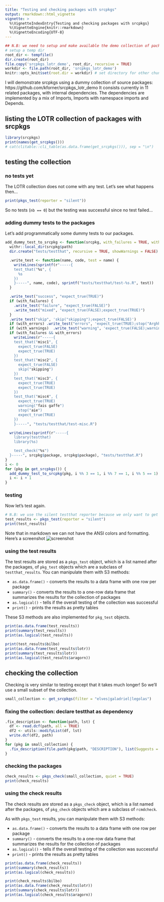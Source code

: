 ```yaml
---
title: "Testing and checking packages with srcpkgs"
output: rmarkdown::html_vignette
vignette: >
  %\VignetteIndexEntry{Testing and checking packages with srcpkgs}
  %\VignetteEngine{knitr::rmarkdown}
  %\VignetteEncoding{UTF-8}
---
```



```r
## N.B: we need to setup and make available the demo collection of packages "srcpkgs_lotr_demo"
# setup a temp dir
root_dir <- tempfile()
dir.create(root_dir)
file.copy('srcpkgs_lotr_demo', root_dir, recursive = TRUE)
workdir <- file.path(root_dir, 'srcpkgs_lotr_demo')
knitr::opts_knit$set(root.dir = workdir) # set directory for other chunks

```

I will demonstrate srcpkgs using a dummy collection of source packages: https://github.com/kforner/srcpkgs_lotr_demo
It consists currently in 11 related packages, with internal dependencies.
The dependencies are implemented by a mix of Imports, Imports with namespace imports and Depends.


## listing the LOTR collection of packages with srcpkgs

```r

library(srcpkgs)
print(names(get_srcpkgs()))
# cat(clitable::cli_table(as.data.frame(get_srcpkgs())), sep = "\n")
```


## testing the collection 

### no tests yet

The LOTR collection does not come with any test. 
Let's see what happens then...

```r
print(pkgs_test(reporter = "silent"))
```

So no tests (`nb == 0`) but the testing was successful since no test failed...


### adding dummy tests to the packages

Let's add programmatically some dummy tests to our packages.

```r
add_dummy_test_to_srcpkg <- function(srcpkg, with_failures = TRUE, with_errors = TRUE, with_warnings = TRUE) {
  withr::local_dir(srcpkg$path)
  dir.create("tests/testthat", recursive = TRUE, showWarnings = FALSE)

  .write_test <- function(name, code, test = name) {
    writeLines(sprintf(r"-----{
    test_that("%s", {
      %s
    })
    }-----", name, code), sprintf("tests/testthat/test-%s.R", test))
  }

  .write_test("success", "expect_true(TRUE)")
  if (with_failures) {
    .write_test("failure", "expect_true(FALSE)")
    .write_test("mixed", "expect_true(FALSE);expect_true(TRUE)")
  }
  .write_test("skip", 'skip("skipping");expect_true(FALSE)')
  if (with_errors) .write_test("errors", 'expect_true(TRUE);stop("Arghh");expect_true(TRUE)')
  if (with_warnings)  .write_test("warning", 'expect_true(FALSE);warning("watch out");expect_true(FALSE)')
  if (with_failures && with_errors)
    writeLines(r"-----{
    test_that("misc1", {
      expect_true(FALSE)
      expect_true(TRUE)
    })
    test_that("misc2", {
      expect_true(FALSE)
      skip("skipping")
    })
    test_that("misc3", {
      expect_true(TRUE)
      expect_true(TRUE)
    })
    test_that("misc4", {
      expect_true(TRUE)
      warning("fais gaffe")
      stop("aie")
      expect_true(TRUE)
    })
    }-----", "tests/testthat/test-misc.R")

  writeLines(sprintf(r"-----{
    library(testthat)
    library(%s)

    test_check("%s")
  }-----", srcpkg$package, srcpkg$package), "tests/testthat.R")
}
i <- 0
for (pkg in get_srcpkgs()) {
  add_dummy_test_to_srcpkg(pkg, i %% 3 == 1, i %% 7 == 1, i %% 5 == 1)
  i <- i + 1
}
```


### testing

Now let's test again.

```r
# N.B: we use the silent testthat reporter because we only want to get the results as tables
test_results <- pkgs_test(reporter = "silent")
print(test_results)
```

Note that in markdown we can not have the ANSI colors and formatting. Here's a screenshot
![screenshot](pkgs_test.png)


### using the test results

The test results are stored as a `pkgs_test` object, which is a list named after the packages, of `pkg_test` objects
which are a subclass of `testthat_results`.
You can manipulate them with S3 methods:

  - `as.data.frame()` - converts the results to a data frame with one row per package
  - `summary()` - converts the results to a one-row data frame that summarizes the results for the collection of packages
  - `as.logical()` - tells if the overall testing of the collection was successful
  - `print()` - prints the results as pretty tables

These S3 methods are also implemented for `pkg_test` objects.

```r
print(as.data.frame(test_results))
print(summary(test_results))
print(as.logical(test_results))

print(test_results$bilbo)
print(as.data.frame(test_results$lotr))
print(summary(test_results$lotr))
print(as.logical(test_results$aragorn))
```


## checking the collection 

Checking is very similar to testing except that it takes much longer!
So we'll use a small subset of the collection.

```r
small_collection <- get_srcpkgs(filter = "elves|galadriel|legolas")
```

### fixing the collection: declare testthat as dependency
```r
.fix_description <- function(path, lst) {
  df <- read.dcf(path, all = TRUE)
  df2 <- utils::modifyList(df, lst)
  write.dcf(df2, path)
}
for (pkg in small_collection) {
  .fix_description(file.path(pkg$path, "DESCRIPTION"), list(Suggests = "testthat"))
}
```


### checking the packages

```r
check_results <- pkgs_check(small_collection, quiet = TRUE)
print(check_results)
```

### using the check results

The check results are stored as a `pkgs_check` object, which is a list named after the packages, of `pkg_check` objects
which are a subclass of `rcmdcheck`.

As with `pkgs_test` results, you can manipulate them with S3 methods:

  - `as.data.frame()` - converts the results to a data frame with one row per package
  - `summary()` - converts the results to a one-row data frame that summarizes the results for the collection of packages
  - `as.logical()` - tells if the overall testing of the collection was successful
  - `print()` - prints the results as pretty tables

```r
print(as.data.frame(check_results))
print(summary(check_results))
print(as.logical(check_results))

print(check_results$bilbo)
print(as.data.frame(check_results$lotr))
print(summary(check_results$lotr))
print(as.logical(check_results$aragorn))
```

